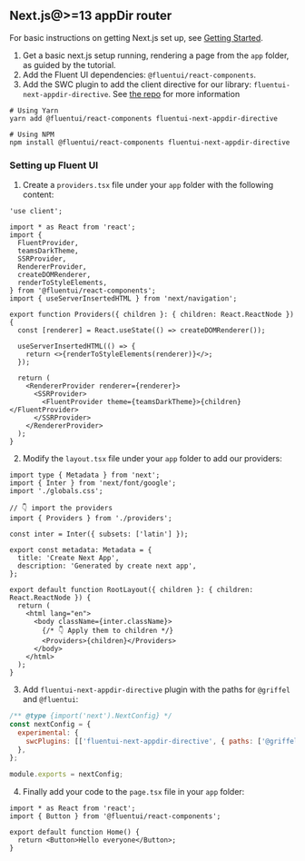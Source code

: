 
<Meta title="Concepts/Developer/Server-Side Rendering/Next.js appDir setup" />

## Next.js@>=13 appDir router

For basic instructions on getting Next.js set up, see [Getting Started](https://nextjs.org/docs/getting-started).

1. Get a basic next.js setup running, rendering a page from the `app` folder, as guided by the tutorial.
2. Add the Fluent UI dependencies: `@fluentui/react-components`.
3. Add the SWC plugin to add the client directive for our library: `fluentui-next-appdir-directive`. See
   [the repo](https://github.com/sopranopillow/fluentui-nextjs-appdir-plugin) for more information

```shell
# Using Yarn
yarn add @fluentui/react-components fluentui-next-appdir-directive

# Using NPM
npm install @fluentui/react-components fluentui-next-appdir-directive
```

### Setting up Fluent UI

1. Create a `providers.tsx` file under your `app` folder with the following content:

```tsx
'use client';

import * as React from 'react';
import {
  FluentProvider,
  teamsDarkTheme,
  SSRProvider,
  RendererProvider,
  createDOMRenderer,
  renderToStyleElements,
} from '@fluentui/react-components';
import { useServerInsertedHTML } from 'next/navigation';

export function Providers({ children }: { children: React.ReactNode }) {
  const [renderer] = React.useState(() => createDOMRenderer());

  useServerInsertedHTML(() => {
    return <>{renderToStyleElements(renderer)}</>;
  });

  return (
    <RendererProvider renderer={renderer}>
      <SSRProvider>
        <FluentProvider theme={teamsDarkTheme}>{children}</FluentProvider>
      </SSRProvider>
    </RendererProvider>
  );
}
```

2. Modify the `layout.tsx` file under your `app` folder to add our providers:

```tsx
import type { Metadata } from 'next';
import { Inter } from 'next/font/google';
import './globals.css';

// 👇 import the providers
import { Providers } from './providers';

const inter = Inter({ subsets: ['latin'] });

export const metadata: Metadata = {
  title: 'Create Next App',
  description: 'Generated by create next app',
};

export default function RootLayout({ children }: { children: React.ReactNode }) {
  return (
    <html lang="en">
      <body className={inter.className}>
        {/* 👇 Apply them to children */}
        <Providers>{children}</Providers>
      </body>
    </html>
  );
}
```

3. Add `fluentui-next-appdir-directive` plugin with the paths for `@griffel` and `@fluentui`:

```js
/** @type {import('next').NextConfig} */
const nextConfig = {
  experimental: {
    swcPlugins: [['fluentui-next-appdir-directive', { paths: ['@griffel', '@fluentui'] }]],
  },
};

module.exports = nextConfig;
```

4. Finally add your code to the `page.tsx` file in your `app` folder:

```tsx
import * as React from 'react';
import { Button } from '@fluentui/react-components';

export default function Home() {
  return <Button>Hello everyone</Button>;
}
```
